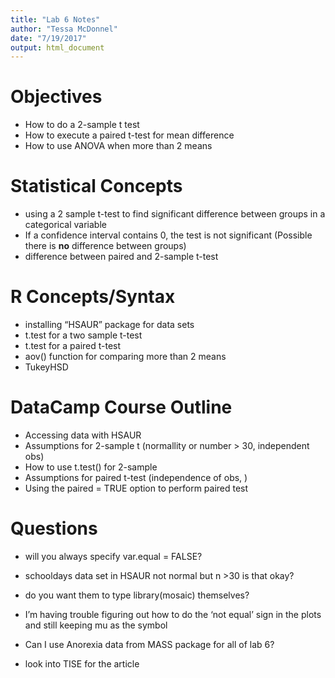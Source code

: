 ```yaml
---
title: "Lab 6 Notes"
author: "Tessa McDonnel"
date: "7/19/2017"
output: html_document
---
```



# Objectives
- How to do a 2-sample t test 
- How to execute a paired t-test for mean difference
- How to use ANOVA when more than 2 means

# Statistical Concepts
- using a 2 sample t-test to find significant difference between groups in a categorical variable
- If a confidence interval contains 0, the test is not significant (Possible there is **no** difference between groups)
- difference between paired and 2-sample t-test

# R Concepts/Syntax
- installing "HSAUR" package for data sets
- t.test for a two sample t-test
- t.test for a paired t-test
- aov() function for comparing more than 2 means
- TukeyHSD

# DataCamp Course Outline
- Accessing data with HSAUR
- Assumptions for 2-sample t (normallity or number > 30, independent obs)
- How to use t.test() for 2-sample
- Assumptions for paired t-test (independence of obs, )
- Using the paired = TRUE option to perform paired test


# Questions
- will you always specify var.equal = FALSE?
- schooldays data set in HSAUR not normal but n >30 is that okay?
- do you want them to type library(mosaic) themselves?
- I'm having trouble figuring out how to do the 'not equal' sign in the plots and still keeping mu as the symbol
- Can I use Anorexia data from MASS package for all of lab 6?


- look into TISE for the article 
